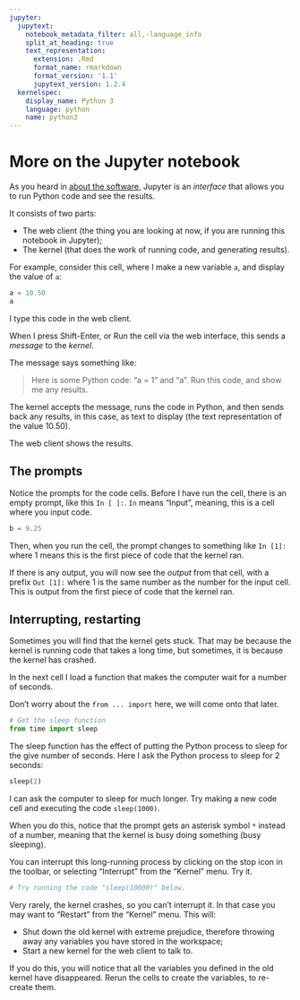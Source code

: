 ```yaml
---
jupyter:
  jupytext:
    notebook_metadata_filter: all,-language_info
    split_at_heading: true
    text_representation:
      extension: .Rmd
      format_name: rmarkdown
      format_version: '1.1'
      jupytext_version: 1.2.4
  kernelspec:
    display_name: Python 3
    language: python
    name: python3
---
```


# More on the Jupyter notebook

As you heard in [about the software](the_software), Jupyter is an *interface* that allows you to run Python code and see the results.

It consists of two parts:

* The web client (the thing you are looking at now, if you are running this
  notebook in Jupyter);
* The kernel (that does the work of running code, and generating results).

For example, consider this cell, where I make a new variable `a`, and display the value of `a`:

```python
a = 10.50
a
```

<!-- #region -->
I type this code in the web client.

When I press Shift-Enter, or Run the cell via the web interface, this sends a *message* to the *kernel*.

The message says something like:

> Here is some Python code: "a = 1" and "a".  Run this code, and show me any
> results.

The kernel accepts the message, runs the code in Python, and then sends back any results, in this case, as text to display (the text representation of the value 10.50).

The web client shows the results.

## The prompts

Notice the prompts for the code cells.  Before I have run the cell, there is an empty prompt, like this `In [ ]:`.  `In` means "Input", meaning, this is a cell where you input code.
<!-- #endregion -->

```python
b = 9.25
```

Then, when you run the cell, the prompt changes to something like `In [1]:` where 1 means this is the first piece of code that the kernel ran.

If there is any output, you will now see the *output* from that cell, with a prefix `Out [1]:` where 1 is the same number as the number for the input cell.  This is output from the first piece of code that the kernel ran.

## Interrupting, restarting


Sometimes you will find that the kernel gets stuck.  That may be because the kernel is running code that takes a long time, but sometimes, it is because the kernel has crashed.

In the next cell I load a function that makes the computer wait for a number of seconds.

Don't worry about the `from ... import` here, we will come onto that later.

```python
# Get the sleep function
from time import sleep
```

The sleep function has the effect of putting the Python process to sleep for the give number of seconds.  Here I ask the Python process to sleep for 2 seconds:

```python
sleep(2)
```

I can ask the computer to sleep for much longer.  Try making a new code cell and executing the code `sleep(1000)`.

When you do this, notice that the prompt gets an asterisk symbol `*` instead of a number, meaning that the kernel is busy doing something (busy sleeping).

You can interrupt this long-running process by clicking on the stop icon in the toolbar, or selecting "Interrupt" from the "Kernel" menu.  Try it.

```python
# Try running the code "sleep(10000)" below.
```

Very rarely, the kernel crashes, so you can't interrupt it.  In that case you may want to "Restart" from the "Kernel" menu.  This will:

* Shut down the old kernel with extreme prejudice, therefore throwing away any variables you have stored in the workspace;
* Start a new kernel for the web client to talk to.

If you do this, you will notice that all the variables you defined in the old kernel have disappeared.   Rerun the cells to create the variables, to re-create them.
